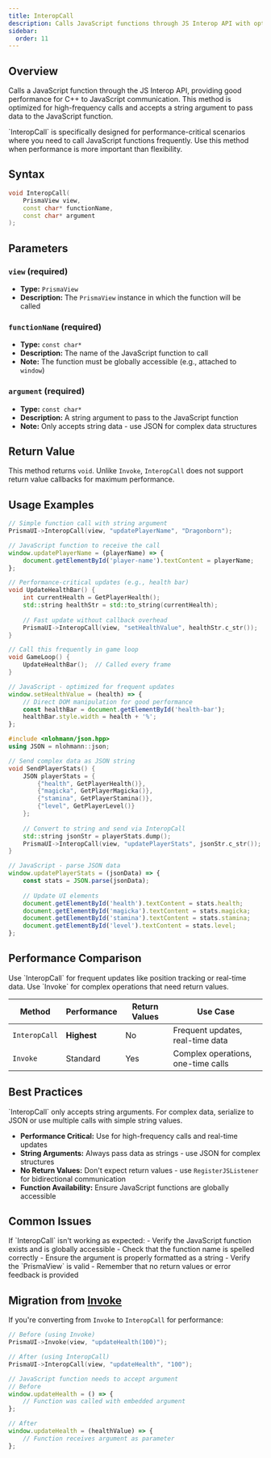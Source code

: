 ```yaml
---
title: InteropCall
description: Calls JavaScript functions through JS Interop API with optimal performance
sidebar:
  order: 11
---
```



## Overview

Calls a JavaScript function through the JS Interop API, providing good performance for C++ to JavaScript communication. This method is optimized for high-frequency calls and accepts a string argument to pass data to the JavaScript function.

<Aside type="tip" title="Performance Optimization">
`InteropCall` is specifically designed for performance-critical scenarios where you need to call JavaScript functions frequently. Use this method when performance is more important than flexibility.
</Aside>

## Syntax

```cpp
void InteropCall(
    PrismaView view, 
    const char* functionName, 
    const char* argument
);
```

## Parameters

### `view` (required)
- **Type:** `PrismaView`
- **Description:** The `PrismaView` instance in which the function will be called

### `functionName` (required)
- **Type:** `const char*`
- **Description:** The name of the JavaScript function to call
- **Note:** The function must be globally accessible (e.g., attached to `window`)

### `argument` (required)
- **Type:** `const char*`
- **Description:** A string argument to pass to the JavaScript function
- **Note:** Only accepts string data - use JSON for complex data structures

## Return Value

This method returns `void`. Unlike `Invoke`, `InteropCall` does not support return value callbacks for maximum performance.

## Usage Examples

<Tabs>
<TabItem label="Basic Function Call">

```cpp
// Simple function call with string argument
PrismaUI->InteropCall(view, "updatePlayerName", "Dragonborn");
```

```js
// JavaScript function to receive the call
window.updatePlayerName = (playerName) => {
    document.getElementById('player-name').textContent = playerName;
};
```

</TabItem>
<TabItem label="High-Frequency Updates">

```cpp
// Performance-critical updates (e.g., health bar)
void UpdateHealthBar() {
    int currentHealth = GetPlayerHealth();
    std::string healthStr = std::to_string(currentHealth);
    
    // Fast update without callback overhead
    PrismaUI->InteropCall(view, "setHealthValue", healthStr.c_str());
}

// Call this frequently in game loop
void GameLoop() {
    UpdateHealthBar();  // Called every frame
}
```

```js
// JavaScript - optimized for frequent updates
window.setHealthValue = (health) => {
    // Direct DOM manipulation for good performance
    const healthBar = document.getElementById('health-bar');
    healthBar.style.width = health + '%';
};
```

</TabItem>
<TabItem label="JSON Data Transfer">

```cpp
#include <nlohmann/json.hpp>
using JSON = nlohmann::json;

// Send complex data as JSON string
void SendPlayerStats() {
    JSON playerStats = {
        {"health", GetPlayerHealth()},
        {"magicka", GetPlayerMagicka()},
        {"stamina", GetPlayerStamina()},
        {"level", GetPlayerLevel()}
    };
    
    // Convert to string and send via InteropCall
    std::string jsonStr = playerStats.dump();
    PrismaUI->InteropCall(view, "updatePlayerStats", jsonStr.c_str());
}
```

```js
// JavaScript - parse JSON data
window.updatePlayerStats = (jsonData) => {
    const stats = JSON.parse(jsonData);
    
    // Update UI elements
    document.getElementById('health').textContent = stats.health;
    document.getElementById('magicka').textContent = stats.magicka;
    document.getElementById('stamina').textContent = stats.stamina;
    document.getElementById('level').textContent = stats.level;
};
```

</TabItem>
</Tabs>

## Performance Comparison

<Aside type="tip" title="When to Use InteropCall">
Use `InteropCall` for frequent updates like position tracking or real-time data. Use `Invoke` for complex operations that need return values.
</Aside>

| Method | Performance | Return Values | Use Case |
|--------|-------------|---------------|----------|
| `InteropCall` | **Highest** | No | Frequent updates, real-time data |
| `Invoke` | Standard | Yes | Complex operations, one-time calls |

## Best Practices

<Aside type="caution" title="String-Only Arguments">
`InteropCall` only accepts string arguments. For complex data, serialize to JSON or use multiple calls with simple string values.
</Aside>

- **Performance Critical:** Use for high-frequency calls and real-time updates
- **String Arguments:** Always pass data as strings - use JSON for complex structures
- **No Return Values:** Don't expect return values - use `RegisterJSListener` for bidirectional communication
- **Function Availability:** Ensure JavaScript functions are globally accessible

## Common Issues

<Aside type="caution" title="Troubleshooting">
If `InteropCall` isn't working as expected:
- Verify the JavaScript function exists and is globally accessible
- Check that the function name is spelled correctly
- Ensure the argument is properly formatted as a string
- Verify the `PrismaView` is valid
- Remember that no return values or error feedback is provided
</Aside>

## Migration from [Invoke](/api/invoke)

If you're converting from `Invoke` to `InteropCall` for performance:

```cpp
// Before (using Invoke)
PrismaUI->Invoke(view, "updateHealth(100)");

// After (using InteropCall)
PrismaUI->InteropCall(view, "updateHealth", "100");
```

```js
// JavaScript function needs to accept argument
// Before
window.updateHealth = () => {
    // Function was called with embedded argument
};

// After
window.updateHealth = (healthValue) => {
    // Function receives argument as parameter
};
